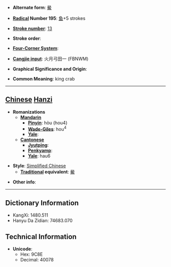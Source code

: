 * '''Alternate form''': [[鱟]]

* '''[[Wiktionary:Chinese radical index| Radical]] Number 195''': [[Wiktionary:Chinese radical index 鱼|鱼]]+5 strokes

* '''[[Wiktionary:Chinese total strokes index|Stroke number]]''': [[Wiktionary:Chinese total strokes index 13|13]]

* '''Stroke order''': 

* '''[[Wiktionary:Chinese four corner index|Four-Corner System]]''': 

* '''[[Wiktionary:Chinese Cangjie index|Cangjie input]]''': 火月弓田一 (FBNWM)

* '''Graphical Significance and Origin''': 

* '''Common Meaning''': king crab

----

== [[Chinese]] [[Hanzi]] ==

* '''Romanizations'''
** '''[[Mandarin]]'''
*** '''[[Pinyin]]''': hòu (hou4)
*** '''[[Wade-Giles]]''': hou<sup>4</sup>
*** '''[[Yale]]''': 
** '''[[Cantonese]]'''
*** '''[[Jyutping]]''':
*** '''[[Penkyamp]]''': 
*** '''[[Yale]]''': hau6

* '''Style''': [[Simplified Chinese]] 
** '''[[Traditional Chinese|Traditional]] equivalent''': [[鱟]]

* '''Other info''': 

----

== Dictionary Information ==

* KangXi: 1480.511
* Hanyu Da Zidian: 74683.070

== Technical Information ==

* '''Unicode''':
** Hex: 9C8E
** Decimal: 40078
